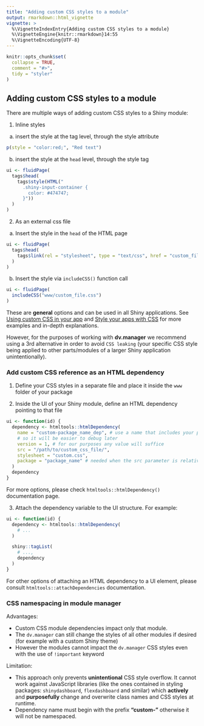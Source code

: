 ```yaml
---
title: "Adding custom CSS styles to a module"
output: rmarkdown::html_vignette
vignette: >
  %\VignetteIndexEntry{Adding custom CSS styles to a module}
  %\VignetteEngine{knitr::rmarkdown}14:55
  %\VignetteEncoding{UTF-8}
---
```


```r
knitr::opts_chunk$set(
  collapse = TRUE,
  comment = "#>",
  tidy = "styler"
)
```

## Adding custom CSS styles to a module

There are multiple ways of adding custom CSS styles to a Shiny module:

1.  Inline styles

a. insert the style at the tag level, through the style attribute

```r
p(style = "color:red;", "Red text")
```

b. insert the style at the `head` level, through the style tag

```r
ui <- fluidPage(
  tags$head(
    tags$style(HTML("
      .shiny-input-container {
        color: #474747;
      }"))
  )
)
```

2.  As an external css file

a. Insert the style in the `head` of the HTML page

```r
ui <- fluidPage(
  tags$head(
    tags$link(rel = "stylesheet", type = "text/css", href = "custom_file.css")
  )
)
```

b. Insert the style via `includeCSS()` function call

```r
ui <- fluidPage(
  includeCSS("www/custom_file.css")
)
```

These are **general** options and can be used in all Shiny applications. See [Using custom CSS in your app](https://shiny.rstudio.com/articles/css.html) and [Style your apps with CSS](http://shiny.rstudio-staging.com/articles/css.html) for more examples and in-depth explanations.

However, for the purposes of working with **dv.manager** we recommend using a 3rd alternative in order to avoid `CSS leaking` (your specific CSS style being applied to other parts/modules of a larger Shiny application unintentionally).

### Add custom CSS reference as an HTML dependency

1. Define your CSS styles in a separate file and place it inside the `www` folder of your package

2. Inside the UI of your Shiny module, define an HTML dependency pointing to that file

```r
ui <- function(id) {
  dependency <- htmltools::htmlDependency(
    name = "custom-package_name_dep", # use a name that includes your package name,
    # so it will be easier to debug later
    version = 1, # for our purposes any value will suffice
    src = "/path/to/custom_css_file/",
    stylesheet = "custom.css",
    package = "package_name" # needed when the src parameter is relative
  )
  dependency
}
```

For more options, please check `htmltools::htmlDependency()` documentation page.

3. Attach the dependency variable to the UI structure. For example:

```r
ui <- function(id) {
  dependency <- htmltools::htmlDependency(
    # ...
  )

  shiny::tagList(
    # ...,
    dependency
  )
}
```

For other options of attaching an HTML dependency to a UI element, please consult `htmltools::attachDependencies` documentation.

### CSS namespacing in module manager

Advantages:

- Custom CSS module dependencies impact only that module.
- The `dv.manager` can still change the styles of all other modules if desired (for example with a custom Shiny theme)
- However the modules cannot impact the `dv.manager` CSS styles even with the use of `!important` keyword

Limitation:

- This approach only prevents **unintentional** CSS style overflow. It cannot work against JavaScript libraries (like the ones contained in styling packages: `shinydashboard`, `flexdashboard` and similar) which **actively** and **purposefully ** change and overwrite class names and CSS styles at runtime.
- Dependency name must begin with the prefix **"custom-"** otherwise it will not be namespaced.
